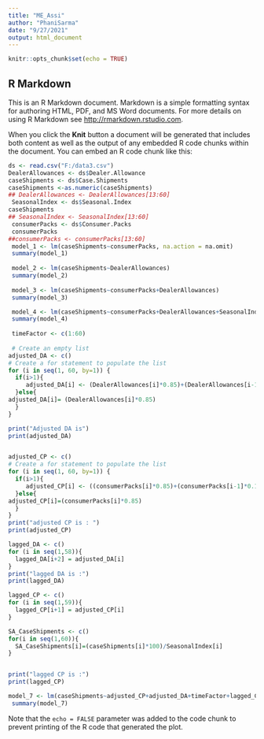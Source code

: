 ---
title: "ME_Assi"
author: "PhaniSarma"
date: "9/27/2021"
output: html_document
---

```{r setup, include=FALSE}
knitr::opts_chunk$set(echo = TRUE)
```

## R Markdown

This is an R Markdown document. Markdown is a simple formatting syntax for authoring HTML, PDF, and MS Word documents. For more details on using R Markdown see <http://rmarkdown.rstudio.com>.

When you click the **Knit** button a document will be generated that includes both content as well as the output of any embedded R code chunks within the document. You can embed an R code chunk like this:

```{r cars}
ds <- read.csv("F:/data3.csv")
DealerAllowances <- ds$Dealer.Allowance
caseShipments <- ds$Case.Shipments
caseShipments <-as.numeric(caseShipments)
## DealerAllowances <- DealerAllowances[13:60]
 SeasonalIndex <- ds$Seasonal.Index
caseShipments
## SeasonalIndex <- SeasonalIndex[13:60]
 consumerPacks <- ds$Consumer.Packs
 consumerPacks
##consumerPacks <- consumerPacks[13:60]
 model_1 <- lm(caseShipments~consumerPacks, na.action = na.omit)
 summary(model_1)
 
 model_2 <- lm(caseShipments~DealerAllowances)
 summary(model_2)
 
 model_3 <- lm(caseShipments~consumerPacks+DealerAllowances)
 summary(model_3)

 model_4 <- lm(caseShipments~consumerPacks+DealerAllowances+SeasonalIndex)
 summary(model_4)
 
 timeFactor <- c(1:60)
 
 # Create an empty list
adjusted_DA <- c()
# Create a for statement to populate the list
for (i in seq(1, 60, by=1)) {
  if(i>1){
     adjusted_DA[i] <- (DealerAllowances[i]*0.85)+(DealerAllowances[i-1]*0.15)
  }else{
adjusted_DA[i]= (DealerAllowances[i]*0.85)
  }
}

print("Adjusted DA is")
print(adjusted_DA)


adjusted_CP <- c()
# Create a for statement to populate the list
for (i in seq(1, 60, by=1)) {
  if(i>1){
     adjusted_CP[i] <- ((consumerPacks[i]*0.85)+(consumerPacks[i-1]*0.15))
  }else{
adjusted_CP[i]=(consumerPacks[i]*0.85)
  }
}
print("adjusted CP is : ")
print(adjusted_CP)

lagged_DA <- c()
for (i in seq(1,58)){
  lagged_DA[i+2] = adjusted_DA[i]
}
print("lagged DA is :")
print(lagged_DA)

lagged_CP <- c()
for (i in seq(1,59)){
  lagged_CP[i+1] = adjusted_CP[i]
}

SA_CaseShipments <- c()
for(i in seq(1,60)){
  SA_CaseShipments[i]=(caseShipments[i]*100)/SeasonalIndex[i]
}


print("lagged CP is :")
print(lagged_CP)

model_7 <- lm(caseShipments~adjusted_CP+adjusted_DA+timeFactor+lagged_CP+lagged_DA+SeasonalIndex)
 summary(model_7)

```

Note that the `echo = FALSE` parameter was added to the code chunk to prevent printing of the R code that generated the plot.
